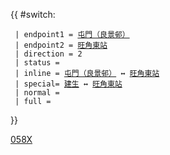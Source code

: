 {{ #switch: {{{format|}}}
  | endpoint1 = [[良景巴士總站|屯門（良景邨）]]
  | endpoint2 = [[旺角東站公共運輸交匯處|旺角東站]]
  | direction = 2
  | status =
  | inline = [[良景巴士總站|屯門（良景邨）]] ↔ [[旺角東站公共運輸交匯處|旺角東站]]
  | special= [[建生巴士總站|建生]] ↔ [[旺角東站公共運輸交匯處|旺角東站]]
  | normal =
  | full =
}}<noinclude>[[Category:九龍巴士路線模板|058X]]</noinclude>
